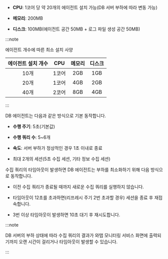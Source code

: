 
<Title level={props.level} hashid="dbagentspec" >에이전트 최소 설치 사양</Title>

* **CPU**: 1코어 당 약 20개의 에이전트 설치 가능(DB 서버 부하에 따라 변동 가능)

* **메모리**: 200MB

* **디스크**: 100MB(에이전트 공간 50MB + 로그 파일 생성 공간 50MB)

:::note

에이전트 개수에 따른 최소 설치 사양 

| 에이전트 설치 개수 | CPU | 메모리 | 디스크 |
| :--: | :--: | :--: | :--: |
| 10개 | 1코어 | 2GB | 1GB |
| 20개 | 1코어 | 4GB | 2GB |
| 40개 | 2코어 | 8GB | 4GB |

:::

<Title level={props.level} hashid="dbagentrunning" >에이전트 동작 방식</Title>

DB 에이전트는 다음과 같은 방식으로 기본 동작합니다.

* **수행 주기**: 5초(기본값)

* **수행 쿼리 수**: 5~6개

* **속도**: 서버 부하가 정상적인 경우 1초 이내로 종료

* 최대 2개의 세션(5초 수집 세션, 기타 정보 수집 세션)

수집 쿼리의 타임아웃이 발생하면 DB 에이전트는 부하를 최소화하기 위해 다음 방식으로 동작합니다.

* 이전 수집 쿼리가 종료될 때까지 새로운 수집 쿼리를 실행하지 않습니다.

* 타임아웃이 12초를 초과하면(리프레시 주기 2번 초과할 경우) 세션을 종료 후 재접속합니다.

* 3번 이상 타임아웃이 발생하면 10초 대기 후 재시도합니다.

:::note

DB 서버의 부하 상태에 따라 수집 쿼리의 결과가 와탭 모니터링 서비스 화면에 출력되기까지 오랜 시간이 걸리거나 타임아웃이 발생할 수 있습니다.

:::